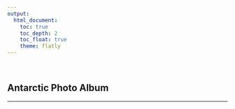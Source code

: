 ```yaml
---
output: 
  html_document:
    toc: true
    toc_depth: 2
    toc_float: true
    theme: flatly
---
```

<br>

## Antarctic Photo Album

***
